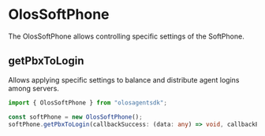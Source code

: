 # OlosSoftPhone

The OlosSoftPhone allows controlling specific settings of the SoftPhone.

## getPbxToLogin

Allows applying specific settings to balance and distribute agent logins among servers.

```ts copy
import { OlosSoftPhone } from "olosagentsdk";

const softPhone = new OlosSoftPhone();
softPhone.getPbxToLogin(callbackSuccess: (data: any) => void, callbackError: (error: any) => void);
```
